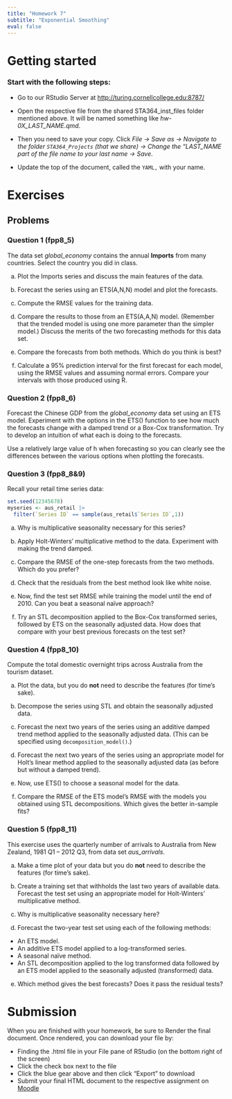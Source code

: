 ```yaml
---
title: "Homework 7"
subtitle: "Exponential Smoothing"
eval: false
---
```


# Getting started

### Start with the following steps:

-   Go to our RStudio Server at <http://turing.cornellcollege.edu:8787/>

-   Open the respective file from the shared STA364_inst_files folder mentioned above. It will be named something like *hw-0X_LAST_NAME.qmd*.

-   Then you need to save your copy. Click *File -\> Save as -\> Navigate to the folder `STA364_Projects` (that we share) -\> Change the "LAST_NAME part of the file name to your last name -\> Save*.

-   Update the top of the document, called the `YAML,` with your name.

# Exercises

## Problems

### Question 1 (fpp8_5)

The data set *global_economy* contains the annual **Imports** from many countries. Select the country you did in class.

a.  Plot the Imports series and discuss the main features of the data.

b.  Forecast the series using an ETS(A,N,N) model and plot the forecasts.

c.  Compute the RMSE values for the training data.

d.  Compare the results to those from an ETS(A,A,N) model. (Remember that the trended model is using one more parameter than the simpler model.) Discuss the merits of the two forecasting methods for this data set.

e.  Compare the forecasts from both methods. Which do you think is best?

f.  Calculate a 95% prediction interval for the first forecast for each model, using the RMSE values and assuming normal errors. Compare your intervals with those produced using R.

### Question 2 (fpp8_6)

Forecast the Chinese GDP from the *global_economy* data set using an ETS model. Experiment with the options in the ETS() function to see how much the forecasts change with a damped trend or a Box-Cox transformation. Try to develop an intuition of what each is doing to the forecasts.

::: callout-tip
Use a relatively large value of h when forecasting so you can clearly see the differences between the various options when plotting the forecasts.
:::

### Question 3 (fpp8_8&9)

Recall your retail time series data:

```r
set.seed(12345678)
myseries <- aus_retail |>
  filter(`Series ID` == sample(aus_retail$`Series ID`,1))
```

a.  Why is multiplicative seasonality necessary for this series?

b.  Apply Holt-Winters’ multiplicative method to the data. Experiment with making the trend damped.

c.  Compare the RMSE of the one-step forecasts from the two methods. Which do you prefer?

d.  Check that the residuals from the best method look like white noise.

e.  Now, find the test set RMSE while training the model until the end of 2010. Can you beat a seasonal naïve approach?

f.  Try an STL decomposition applied to the Box-Cox transformed series, followed by ETS on the seasonally adjusted data. How does that compare with your best previous forecasts on the test set?

### Question 4 (fpp8_10)

Compute the total domestic overnight trips across Australia from the tourism dataset.

a.  Plot the data, but you do **not** need to describe the features (for time's sake).

b.  Decompose the series using STL and obtain the seasonally adjusted data.

c.  Forecast the next two years of the series using an additive damped trend method applied to the seasonally adjusted data. (This can be specified using `decomposition_model()`.)

d.  Forecast the next two years of the series using an appropriate model for Holt’s linear method applied to the seasonally adjusted data (as before but without a damped trend).

e.  Now, use ETS() to choose a seasonal model for the data.

f.  Compare the RMSE of the ETS model's RMSE with the models you obtained using STL decompositions. Which gives the better in-sample fits?

### Question 5 (fpp8_11)

This exercise uses the quarterly number of arrivals to Australia from New Zealand, 1981 Q1 – 2012 Q3, from data set *aus_arrivals*.

a.  Make a time plot of your data but you do **not** need to describe the features (for time's sake).

b.  Create a training set that withholds the last two years of available data. Forecast the test set using an appropriate model for Holt-Winters’ multiplicative method.

c.  Why is multiplicative seasonality necessary here?

d.  Forecast the two-year test set using each of the following methods:

-   An ETS model.
-   An additive ETS model applied to a log-transformed series.
-   A seasonal naïve method.
-   An STL decomposition applied to the log transformed data followed by an ETS model applied to the seasonally adjusted (transformed) data.

e.  Which method gives the best forecasts? Does it pass the residual tests?

# Submission

When you are finished with your homework, be sure to Render the final document. Once rendered, you can download your file by:

-   Finding the .html file in your File pane of RStudio (on the bottom right of the screen)
-   Click the check box next to the file
-   Click the blue gear above and then click "Export" to download
-   Submit your final HTML document to the respective assignment on [Moodle]({{< var course.moodle >}})
